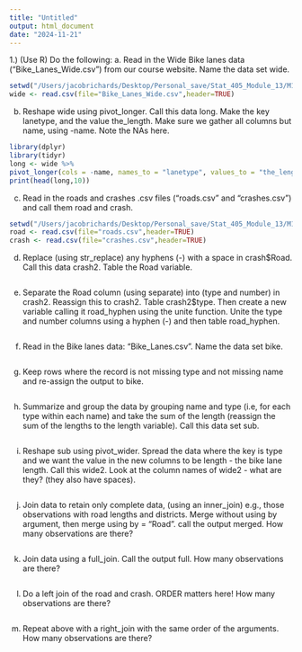 ```yaml
---
title: "Untitled"
output: html_document
date: "2024-11-21"
---
```

1.) (Use R) Do the following:
a. Read in the Wide Bike lanes data (“Bike_Lanes_Wide.csv”) from our course website. Name the data
set wide.
```r
setwd("/Users/jacobrichards/Desktop/Personal_save/Stat_405_Module_13/M13_Homework ")
wide <- read.csv(file="Bike_Lanes_Wide.csv",header=TRUE)
```
b. Reshape wide using pivot_longer. Call this data long. Make the key lanetype, and the value
the_length. Make sure we gather all columns but name, using -name. Note the NAs here.
```r
library(dplyr)
library(tidyr)
long <- wide %>% 
pivot_longer(cols = -name, names_to = "lanetype", values_to = "the_length")
print(head(long,10))
```
c. Read in the roads and crashes .csv files (“roads.csv” and “crashes.csv”) and call them road and crash.
```r
setwd("/Users/jacobrichards/Desktop/Personal_save/Stat_405_Module_13/M13-Homework ")
road <- read.csv(file="roads.csv",header=TRUE)
crash <- read.csv(file="crashes.csv",header=TRUE)
```
d. Replace (using str_replace) any hyphens (-) with a space in crash$Road. Call this data crash2.
Table the Road variable.
```r

```
e. Separate the Road column (using separate) into (type and number) in crash2. Reassign this to
crash2. Table crash2$type. Then create a new variable calling it road_hyphen using the unite
function. Unite the type and number columns using a hyphen (-) and then table road_hyphen.
```r

```

f. Read in the Bike lanes data: “Bike_Lanes.csv”. Name the data set bike.
```r

```

g. Keep rows where the record is not missing type and not missing name and re-assign the output to
bike.
```r

```

h. Summarize and group the data by grouping name and type (i.e, for each type within each name) and
take the sum of the length (reassign the sum of the lengths to the length variable). Call this data set
sub.
```r

```

i. Reshape sub using pivot_wider. Spread the data where the key is type and we want the value in
the new columns to be length - the bike lane length. Call this wide2. Look at the column names of
wide2 - what are they? (they also have spaces).
```r

```

j. Join data to retain only complete data, (using an inner_join) e.g., those observations with road
lengths and districts. Merge without using by argument, then merge using by = "Road". call the
output merged. How many observations are there?
```r

```

k. Join data using a full_join. Call the output full. How many observations are there?
```r

```

l. Do a left join of the road and crash. ORDER matters here! How many observations are there?
```r

```

m. Repeat above with a right_join with the same order of the arguments. How many observations are
there?
```r

```

